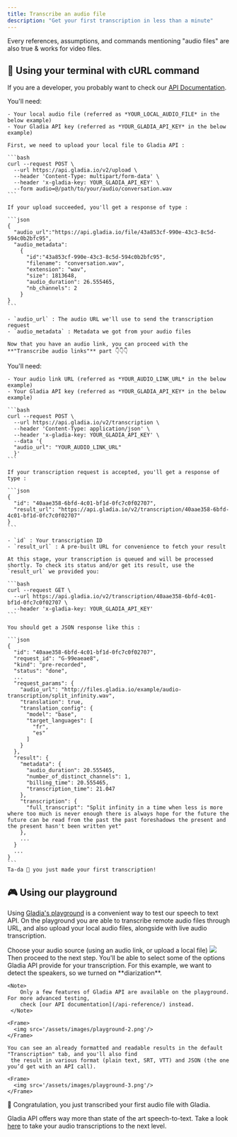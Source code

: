 ```yaml
---
title: Transcribe an audio file
description: "Get your first transcription in less than a minute"
---
```


<Tip> Every references, assumptions, and commands mentioning "audio files" are also true & works for video files. </Tip>

## 🤖 Using your terminal with cURL command

If you are a developer, you probably want to check our [API Documentation](/api-reference/).  

<AccordionGroup>
  <Accordion icon="file-audio" title="Transcribe local audio files">
    You'll need:

    - Your local audio file (referred as *YOUR_LOCAL_AUDIO_FILE* in the below example)
    - Your Gladia API key (referred as *YOUR_GLADIA_API_KEY* in the below example)

    First, we need to upload your local file to Gladia API : 

    ```bash
    curl --request POST \
      --url https://api.gladia.io/v2/upload \
      --header 'Content-Type: multipart/form-data' \
      --header 'x-gladia-key: YOUR_GLADIA_API_KEY' \
      --form audio=@/path/to/your/audio/conversation.wav
    ```

    If your upload succeeded, you'll get a response of type :

    ```json
    {
      "audio_url":"https://api.gladia.io/file/43a853cf-990e-43c3-8c5d-594c0b2bfc95",
      "audio_metadata":
        {
          "id":"43a853cf-990e-43c3-8c5d-594c0b2bfc95",
          "filename": "conversation.wav",
          "extension": "wav",
          "size": 1813648,
          "audio_duration": 26.555465,
          "nb_channels": 2
        }
    }
    ```

    - `audio_url` : The audio URL we'll use to send the transcription request
    - `audio_metadata` : Metadata we got from your audio files

    Now that you have an audio link, you can proceed with the **"Transcribe audio links"** part 👇👇👇
  </Accordion>

  <Accordion icon="globe" title="Transcribe audio links">
    You'll need:

    - Your audio link URL (referred as *YOUR_AUDIO_LINK_URL* in the below example)
    - Your Gladia API key (referred as *YOUR_GLADIA_API_KEY* in the below example)

    ```bash
    curl --request POST \
      --url https://api.gladia.io/v2/transcription \
      --header 'Content-Type: application/json' \
      --header 'x-gladia-key: YOUR_GLADIA_API_KEY' \
      --data '{
      "audio_url": "YOUR_AUDIO_LINK_URL"
      }'
    ```

    If your transcription request is accepted, you'll get a response of type :

    ```json
    {
      "id": "40aae358-6bfd-4c01-bf1d-0fc7c0f02707",
      "result_url": "https://api.gladia.io/v2/transcription/40aae358-6bfd-4c01-bf1d-0fc7c0f02707"
    }
    ```

    - `id` : Your transcription ID
    - `result_url` : A pre-built URL for convenience to fetch your result

    At this stage, your transcription is queued and will be processed  shortly. To check its status and/or get its result, use the 
    `result_url` we provided you:

    ```bash
    curl --request GET \
      --url https://api.gladia.io/v2/transcription/40aae358-6bfd-4c01-bf1d-0fc7c0f02707 \
      --header 'x-gladia-key: YOUR_GLADIA_API_KEY'
    ```

    You should get a JSON response like this :

    ```json
    {
      "id": "40aae358-6bfd-4c01-bf1d-0fc7c0f02707",
      "request_id": "G-99eaeae8",
      "kind": "pre-recorded",
      "status": "done",
      ...
      "request_params": {
        "audio_url": "http://files.gladia.io/example/audio-transcription/split_infinity.wav",
        "translation": true,
        "translation_config": {
          "model": "base",
          "target_languages": [
            "fr",
            "es"
          ]
        }
      },
      "result": {
        "metadata": {
          "audio_duration": 20.555465,
          "number_of_distinct_channels": 1,
          "billing_time": 20.555465,
          "transcription_time": 21.047
        },
        "transcription": {
          "full_transcript": "Split infinity in a time when less is more where too much is never enough there is always hope for the future the future can be read from the past the past foreshadows the present and the present hasn't been written yet"
        },
        ...
      }
      ...
    }
    ```
    Ta-da 🎉 you just made your first transcription!
  </Accordion>
</AccordionGroup>

## 🎮 Using our playground

Using [Gladia's playground](https://app.gladia.io/playground/1) is a convenient way to test our speech to text API. On the playground
you are able to transcribe remote audio files through URL, and also upload your local audio files, alongside with live 
audio transcription.

<Steps>
  <Step title="Select your audio source">
    Choose your audio source (using an audio link, or upload a local file)
    <Frame>
      <img src='/assets/images/playground-1.png'/>
    </Frame>
    Then proceed to the next step.
  </Step>
  <Step title="Select features">
    You'll be able to select <Tooltip tip="If you want to see a complete list of the features Gladia's API provide check the Features section">some of 
    the options</Tooltip> Gladia API provide for your transcription.
    For this example, we want to detect the speakers, so we turned on **diarization**.

    <Note>
        Only a few features of Gladia API are available on the playground. For more advanced testing,
        check [our API documentation](/api-reference/) instead. 
     </Note>

    <Frame>
      <img src='/assets/images/playground-2.png'/>
    </Frame>
  </Step>
  <Step title="Transcribe">

    You can see an already formatted and readable results in the default "Transcription" tab, and you'll also find
     the result in various format (plain text, SRT, VTT) and JSON (the one you’d get with an API call).

    <Frame>
      <img src='/assets/images/playground-3.png'/>
    </Frame>
  </Step>
</Steps>

🥳 Congratulation, you just transcribed your first audio file with Gladia.

Gladia API offers way more than state of the art speech-to-text. Take a look [here](/chapters/get-started/pages/next-steps/) to take your audio 
transcriptions to the next level.